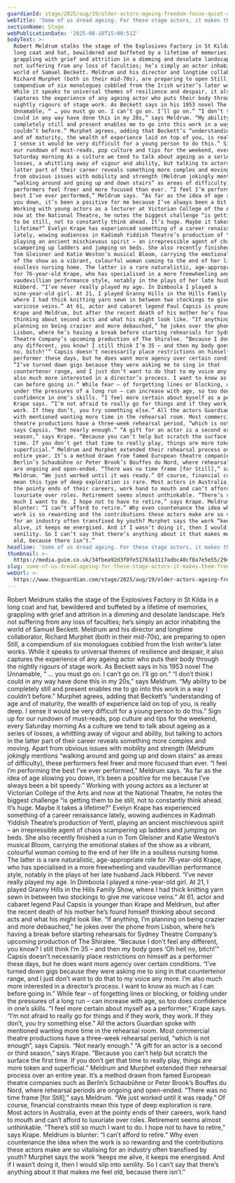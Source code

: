 ```yaml
---
guardianId: stage/2025/aug/19/older-actors-ageing-freedom-focus-quiet-confidence
webTitle: 'Some of us dread ageing. For these stage actors, it makes them freer than ever'
sectionName: Stage
webPublicationDate: '2025-08-18T15:00:51Z'
bodyText: >-
  Robert Meldrum stalks the stage of the Explosives Factory in St Kilda in a
  long coat and hat, bewildered and buffeted by a lifetime of memories,
  grappling with grief and attrition in a dimming and desolate landscape. He’s
  not suffering from any loss of faculties; he’s simply an actor inhabiting the
  world of Samuel Beckett. Meldrum and his director and longtime collaborator,
  Richard Murphet (both in their mid-70s), are preparing to open Still, a
  compendium of six monologues cobbled from the Irish writer’s later works.
  While it speaks to universal themes of resilience and despair, it also
  captures the experience of any ageing actor who puts their body through the
  nightly rigours of stage work. As Beckett says in his 1953 novel The
  Unnamable, “ … you must go on. I can’t go on. I’ll go on.” “I don’t think I
  could in any way have done this in my 20s,” says Meldrum. “My ability to be
  completely still and present enables me to go into this work in a way I
  couldn’t before.” Murphet agrees, adding that Beckett’s “understanding of age
  and of maturity, the wealth of experience laid on top of you, is really deep.
  I sense it would be very difficult for a young person to do this.” Sign up for
  our rundown of must-reads, pop culture and tips for the weekend, every
  Saturday morning As a culture we tend to talk about ageing as a series of
  losses, a whittling away of vigour and ability, but talking to actors in the
  latter part of their career reveals something more complex and moving. Apart
  from obvious issues with mobility and strength (Meldrum jokingly mentions
  “walking around and going up and down stairs” as areas of difficulty), these
  performers feel freer and more focused than ever. “I feel I’m performing the
  best I’ve ever performed,” Meldrum says. “As far as the idea of age slowing
  you down, it’s been a positive for me because I’ve always been a bit speedy.”
  Working with young actors as a lecturer at Victorian College of the Arts and
  now at the National Theatre, he notes the biggest challenge “is getting them
  to be still, not to constantly think ahead. It’s huge. Maybe it takes a
  lifetime?” Evelyn Krape has experienced something of a career renaissance
  lately, wowing audiences in Kadimah Yiddish Theatre’s production of Yentl,
  playing an ancient mischievous spirit – an irrepressible agent of chaos
  scampering up ladders and jumping on beds. She also recently finished a run in
  Tom Gleisner and Katie Weston’s musical Bloom, carrying the emotional stakes
  of the show as a vibrant, colourful woman coming to the end of her life in a
  soulless nursing home. The latter is a rare naturalistic, age-appropriate role
  for 76-year-old Krape, who has specialised in a more freewheeling and
  vaudevillian performance style, notably in the plays of her late husband Jack
  Hibberd. “I’ve never really played my age. In Dimboola I played a
  nine-year-old girl. At 21, I played Granny Hills in the Hills Family Show,
  where I had thick knitting yarn sewn in between two stockings to give me
  varicose veins.” At 61, actor and cabaret legend Paul Capsis is younger than
  Krape and Meldrum, but after the recent death of his mother he’s found himself
  thinking about second acts and what his might look like. “If anything, I’m
  planning on being crazier and more debauched,” he jokes over the phone from
  Lisbon, where he’s having a break before starting rehearsals for Sydney
  Theatre Company’s upcoming production of The Shiralee. “Because I don’t feel
  any different, you know? I still think I’m 35 – and then my body goes ‘Oh hell
  no, bitch!’” Capsis doesn’t necessarily place restrictions on himself as a
  performer these days, but he does want more agency over certain conditions.
  “I’ve turned down gigs because they were asking me to sing in that
  countertenor range, and I just don’t want to do that to my voice any more. I’m
  also much more interested in a director’s process. I want to know as much as I
  can before going in.” While fear – of forgetting lines or blocking, or folding
  under the pressures of a long run – can increase with age, so too does
  confidence in one’s skills. “I feel more certain about myself as a performer,”
  Krape says. “I’m not afraid to really go for things and if they work, they
  work. If they don’t, you try something else.” All the actors Guardian spoke
  with mentioned wanting more time in the rehearsal room. Most commercial
  theatre productions have a three-week rehearsal period, “which is not enough”,
  says Capsis. “Not nearly enough.” “A gift for an actor is a second or third
  season,” says Krape. “Because you can’t help but scratch the surface the first
  time. If you don’t get that time to really play, things are more token and
  superficial.” Meldrum and Murphet extended their rehearsal process over an
  entire year. It’s a method drawn from famed European theatre companies such as
  Berlin’s Schaubühne or Peter Brook’s Bouffes du Nord, where rehearsal periods
  are ongoing and open-ended. “There was no time frame [for Still],” says
  Meldrum. “We just worked until it was ready.” Of course, financial constraints
  mean this type of deep exploration is rare. Most actors in Australia, even at
  the pointy ends of their careers, work hand to mouth and can’t afford to
  luxuriate over roles. Retirement seems almost unthinkable. “There’s still so
  much I want to do. I hope not to have to retire,” says Krape. Meldrum is
  blunter: “I can’t afford to retire.” Why even countenance the idea when the
  work is so rewarding and the contributions these actors make are so vitalising
  for an industry often transfixed by youth? Murphet says the work “keeps me
  alive, it keeps me energised. And if I wasn’t doing it, then I would slip into
  senility. So I can’t say that there’s anything about it that makes me feel
  old, because there isn’t.”
headline: 'Some of us dread ageing. For these stage actors, it makes them freer than ever'
thumbnail: >-
  https://media.guim.co.uk/34fbea92d3f0fe51763a3117adbc40cf0a7e5e55/294_0_3333_2668/500.jpg
slug: some-of-us-dread-ageing-for-these-stage-actors-it-makes-them-freer-than-ever
webUrl: >-
  https://www.theguardian.com/stage/2025/aug/19/older-actors-ageing-freedom-focus-quiet-confidence
---
```

Robert Meldrum stalks the stage of the Explosives Factory in St Kilda in a long coat and hat, bewildered and buffeted by a lifetime of memories, grappling with grief and attrition in a dimming and desolate landscape. He’s not suffering from any loss of faculties; he’s simply an actor inhabiting the world of Samuel Beckett. Meldrum and his director and longtime collaborator, Richard Murphet (both in their mid-70s), are preparing to open Still, a compendium of six monologues cobbled from the Irish writer’s later works. While it speaks to universal themes of resilience and despair, it also captures the experience of any ageing actor who puts their body through the nightly rigours of stage work. As Beckett says in his 1953 novel The Unnamable, “ … you must go on. I can’t go on. I’ll go on.” “I don’t think I could in any way have done this in my 20s,” says Meldrum. “My ability to be completely still and present enables me to go into this work in a way I couldn’t before.” Murphet agrees, adding that Beckett’s “understanding of age and of maturity, the wealth of experience laid on top of you, is really deep. I sense it would be very difficult for a young person to do this.” Sign up for our rundown of must-reads, pop culture and tips for the weekend, every Saturday morning As a culture we tend to talk about ageing as a series of losses, a whittling away of vigour and ability, but talking to actors in the latter part of their career reveals something more complex and moving. Apart from obvious issues with mobility and strength (Meldrum jokingly mentions “walking around and going up and down stairs” as areas of difficulty), these performers feel freer and more focused than ever. “I feel I’m performing the best I’ve ever performed,” Meldrum says. “As far as the idea of age slowing you down, it’s been a positive for me because I’ve always been a bit speedy.” Working with young actors as a lecturer at Victorian College of the Arts and now at the National Theatre, he notes the biggest challenge “is getting them to be still, not to constantly think ahead. It’s huge. Maybe it takes a lifetime?” Evelyn Krape has experienced something of a career renaissance lately, wowing audiences in Kadimah Yiddish Theatre’s production of Yentl, playing an ancient mischievous spirit – an irrepressible agent of chaos scampering up ladders and jumping on beds. She also recently finished a run in Tom Gleisner and Katie Weston’s musical Bloom, carrying the emotional stakes of the show as a vibrant, colourful woman coming to the end of her life in a soulless nursing home. The latter is a rare naturalistic, age-appropriate role for 76-year-old Krape, who has specialised in a more freewheeling and vaudevillian performance style, notably in the plays of her late husband Jack Hibberd. “I’ve never really played my age. In Dimboola I played a nine-year-old girl. At 21, I played Granny Hills in the Hills Family Show, where I had thick knitting yarn sewn in between two stockings to give me varicose veins.” At 61, actor and cabaret legend Paul Capsis is younger than Krape and Meldrum, but after the recent death of his mother he’s found himself thinking about second acts and what his might look like. “If anything, I’m planning on being crazier and more debauched,” he jokes over the phone from Lisbon, where he’s having a break before starting rehearsals for Sydney Theatre Company’s upcoming production of The Shiralee. “Because I don’t feel any different, you know? I still think I’m 35 – and then my body goes ‘Oh hell no, bitch!’” Capsis doesn’t necessarily place restrictions on himself as a performer these days, but he does want more agency over certain conditions. “I’ve turned down gigs because they were asking me to sing in that countertenor range, and I just don’t want to do that to my voice any more. I’m also much more interested in a director’s process. I want to know as much as I can before going in.” While fear – of forgetting lines or blocking, or folding under the pressures of a long run – can increase with age, so too does confidence in one’s skills. “I feel more certain about myself as a performer,” Krape says. “I’m not afraid to really go for things and if they work, they work. If they don’t, you try something else.” All the actors Guardian spoke with mentioned wanting more time in the rehearsal room. Most commercial theatre productions have a three-week rehearsal period, “which is not enough”, says Capsis. “Not nearly enough.” “A gift for an actor is a second or third season,” says Krape. “Because you can’t help but scratch the surface the first time. If you don’t get that time to really play, things are more token and superficial.” Meldrum and Murphet extended their rehearsal process over an entire year. It’s a method drawn from famed European theatre companies such as Berlin’s Schaubühne or Peter Brook’s Bouffes du Nord, where rehearsal periods are ongoing and open-ended. “There was no time frame [for Still],” says Meldrum. “We just worked until it was ready.” Of course, financial constraints mean this type of deep exploration is rare. Most actors in Australia, even at the pointy ends of their careers, work hand to mouth and can’t afford to luxuriate over roles. Retirement seems almost unthinkable. “There’s still so much I want to do. I hope not to have to retire,” says Krape. Meldrum is blunter: “I can’t afford to retire.” Why even countenance the idea when the work is so rewarding and the contributions these actors make are so vitalising for an industry often transfixed by youth? Murphet says the work “keeps me alive, it keeps me energised. And if I wasn’t doing it, then I would slip into senility. So I can’t say that there’s anything about it that makes me feel old, because there isn’t.”
